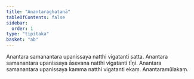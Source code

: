 ```yaml
---
title: "Anantaraghaṭanā"
tableOfContents: false
sidebar:
  order: 1
type: "tipitaka"
basket: "ab"
---
```



<DynamicBreadcrumb />

<Division number="318">

<Paragraph number="1032">
Anantara samanantara upanissaya natthi vigatanti satta. Anantara samanantara upanissaya āsevana natthi vigatanti tīṇi. Anantara samanantara upanissaya kamma natthi vigatanti ekaṃ.

</Paragraph>
</Division>

<Paragraph number="1033" type="center">
Anantaramūlakaṃ.
</Paragraph>